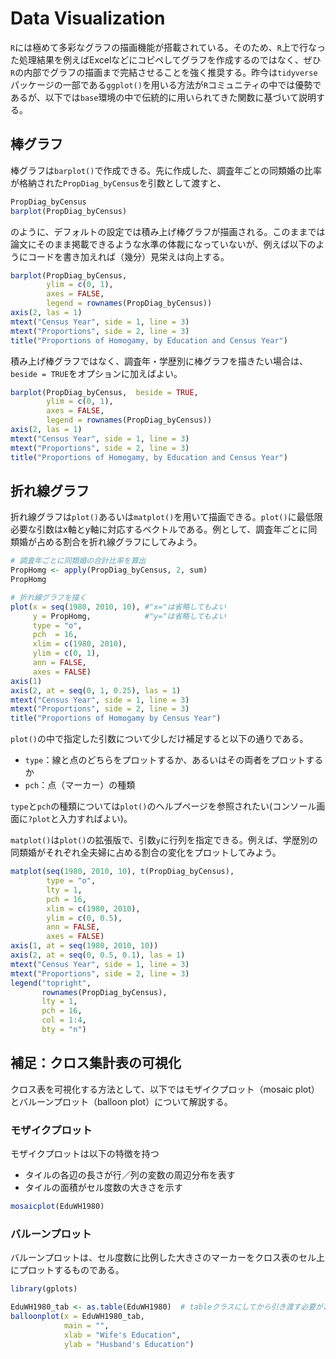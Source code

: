 # Data Visualization
`R`には極めて多彩なグラフの描画機能が搭載されている。そのため、`R`上で行なった処理結果を例えばExcelなどにコピペしてグラフを作成するのではなく、ぜひ`R`の内部でグラフの描画まで完結させることを強く推奨する。昨今は`tidyverse`パッケージの一部である`ggplot()`を用いる方法が`R`コミュニティの中では優勢であるが、以下では`base`環境の中で伝統的に用いられてきた関数に基づいて説明する。

## 棒グラフ
棒グラフは`barplot()`で作成できる。先に作成した、調査年ごとの同類婚の比率が格納された`PropDiag_byCensus`を引数として渡すと、

```r
PropDiag_byCensus
barplot(PropDiag_byCensus)
```

のように、デフォルトの設定では積み上げ棒グラフが描画される。このままでは論文にそのまま掲載できるような水準の体裁になっていないが、例えば以下のようにコードを書き加えれば（幾分）見栄えは向上する。

```r
barplot(PropDiag_byCensus, 
        ylim = c(0, 1),
        axes = FALSE,
        legend = rownames(PropDiag_byCensus))
axis(2, las = 1)
mtext("Census Year", side = 1, line = 3)
mtext("Proportions", side = 2, line = 3)
title("Proportions of Homogamy, by Education and Census Year")
```

積み上げ棒グラフではなく、調査年・学歴別に棒グラフを描きたい場合は、`beside = TRUE`をオプションに加えばよい。

```r
barplot(PropDiag_byCensus,  beside = TRUE,
        ylim = c(0, 1),
        axes = FALSE,
        legend = rownames(PropDiag_byCensus))
axis(2, las = 1)
mtext("Census Year", side = 1, line = 3)
mtext("Proportions", side = 2, line = 3)
title("Proportions of Homogamy, by Education and Census Year")
```

## 折れ線グラフ
折れ線グラフは`plot()`あるいは`matplot()`を用いて描画できる。`plot()`に最低限必要な引数はx軸とy軸に対応するベクトルである。例として、調査年ごとに同類婚が占める割合を折れ線グラフにしてみよう。

```r
# 調査年ごとに同類婚の合計比率を算出
PropHomg <- apply(PropDiag_byCensus, 2, sum)
PropHomg

# 折れ線グラフを描く
plot(x = seq(1980, 2010, 10), #"x="は省略してもよい
     y = PropHomg,            #"y="は省略してもよい
     type = "o",
     pch  = 16,
     xlim = c(1980, 2010),
     ylim = c(0, 1),
     ann = FALSE,
     axes = FALSE)
axis(1)
axis(2, at = seq(0, 1, 0.25), las = 1)
mtext("Census Year", side = 1, line = 3)
mtext("Proportions", side = 2, line = 3)
title("Proportions of Homogamy by Census Year")
```

`plot()`の中で指定した引数について少しだけ補足すると以下の通りである。

- `type`：線と点のどちらをプロットするか、あるいはその両者をプロットするか
- `pch`：点（マーカー）の種類

`type`と`pch`の種類については`plot()`のヘルプページを参照されたい(コンソール画面に`?plot`と入力すればよい)。

`matplot()`は`plot()`の拡張版で、引数`y`に行列を指定できる。例えば、学歴別の同類婚がそれぞれ全夫婦に占める割合の変化をプロットしてみよう。

```r
matplot(seq(1980, 2010, 10), t(PropDiag_byCensus),
        type = "o",
        lty = 1,
        pch = 16,
        xlim = c(1980, 2010),
        ylim = c(0, 0.5),
        ann = FALSE,
        axes = FALSE)
axis(1, at = seq(1980, 2010, 10))
axis(2, at = seq(0, 0.5, 0.1), las = 1)
mtext("Census Year", side = 1, line = 3)
mtext("Proportions", side = 2, line = 3)
legend("topright",
       rownames(PropDiag_byCensus),
       lty = 1,
       pch = 16,
       col = 1:4,
       bty = "n")
```




## 補足：クロス集計表の可視化
クロス表を可視化する方法として、以下ではモザイクプロット（mosaic plot）とバルーンプロット（balloon plot）について解説する。

### モザイクプロット
モザイクプロットは以下の特徴を持つ

- タイルの各辺の長さが行／列の変数の周辺分布を表す
- タイルの面積がセル度数の大きさを示す

```r
mosaicplot(EduWH1980)
```

### バルーンプロット
バルーンプロットは、セル度数に比例した大きさのマーカーをクロス表のセル上にプロットするものである。

```r
library(gplots)
```

```r
EduWH1980_tab <- as.table(EduWH1980)  # tableクラスにしてから引き渡す必要がある
balloonplot(x = EduWH1980_tab,
            main = "",
            xlab = "Wife's Education",
            ylab = "Husband's Education")
```



